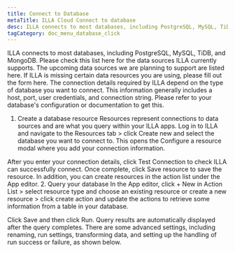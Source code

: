 ```yaml
---
title: Connect to Database
metaTitle: ILLA Cloud Connect to database
desc: ILLA connects to most databases, including PostgreSQL, MySQL, TiDB, and MongoDB
tagCategory: doc_menu_database_click
---
```


ILLA connects to most databases, including PostgreSQL, MySQL, TiDB, and MongoDB. Please check this list here for the data sources ILLA currently supports. The upcoming data sources we are planning to support are listed here. If ILLA is missing certain data resources you are using, please fill out the form here.
The connection details required by ILLA depend on the type of database you want to connect. This information generally includes a host, port, user credentials, and connection string. Please refer to your database's configuration or documentation to get this.

1.  Create a database resource
    Resources represent connections to data sources and are what you query within your ILLA apps. Log in to ILLA and navigate to the Resources tab > click Create new and select the database you want to connect to. This opens the Configure a resource modal where you add your connection information.

After you enter your connection details, click Test Connection to check ILLA can successfully connect. Once complete, click Save resource to save the resource. 
In addition, you can create resources in the action list under the App editor. 
2\. Query your database
In the App editor, click + New in Action List > select resource type and choose an existing resource or create a new resource > click create action and update the actions to retrieve some information from a table in your database.

Click Save and then click Run. Query results are automatically displayed after the query completes. 
There are some advanced settings, including renaming, run settings, transforming data, and setting up the handling of run success or failure, as shown below.
